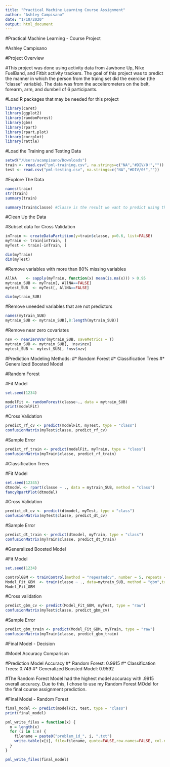 ---
title: "Practical Machine Learning Course Assignment"
author: "Ashley Campisano"
date: "1/10/2020"
output: html_document
---

#Practical Machine Learning - Course Project

#Ashley Campisano

#Project Overview

#This project was done using activity data from Jawbone Up, Nike FuelBand, and Fitbit activity trackers. The goal of this project was to predict the manner in which the person from the traing set did the exercise (the "classe" variable). The data was from the accelerometers on the belt, forearm, arm, and dumbell of 6 participants.

#Load R packages that may be needed for this project
```{r}
library(caret)
library(ggplot2)
library(randomForest)
library(gbm)
library(rpart)
library(rpart.plot)
library(corrplot)
library(rattle)
```
#Load the Training and Testing Data
```{r}
setwd("/Users/acampisano/Downloads")
train <- read.csv("pml-training.csv", na.strings=c("NA","#DIV/0!",""))
test <- read.csv("pml-testing.csv", na.strings=c("NA","#DIV/0!",""))
```
#Explore The Data
```{r}
names(train)
str(train)
summary(train)

summary(train$classe) #Classe is the result we want to predict using the other variables in the dataset
```
#Clean Up the Data

#Subset data for Cross Validation
```{r}
inTrain <- createDataPartition(y=train$classe, p=0.6, list=FALSE)
myTrain <- train[inTrain, ]
myTest <- train[-inTrain, ]

dim(myTrain)
dim(myTest)
```
#Remove variables with more than 80% missing variables
```{r}
AllNA    <- sapply(myTrain, function(x) mean(is.na(x))) > 0.95
mytrain_SUB <- myTrain[, AllNA==FALSE]
mytest_SUB  <- myTest[, AllNA==FALSE]

dim(mytrain_SUB)
```
#Remove uneeded variables that are not predictors
```{r}
names(mytrain_SUB)
mytrain_SUB <- mytrain_SUB[,8:length(mytrain_SUB)]
```
#Remove near zero covariates
```{r}
nsv <- nearZeroVar(mytrain_SUB, saveMetrics = T)
mytrain_SUB <- mytrain_SUB[, !nsv$nzv]
mytest_SUB <- mytest_SUB[, !nsv$nzv]
```
#Prediction Modeling Methods:
#* Random Forest
#* Classification Trees
#* Generalized Boosted Model

#Random Forest

#Fit Model
```{r}
set.seed(1234)

modelFit <- randomForest(classe~., data = mytrain_SUB)
print(modelFit)
```
#Cross Validation
```{r}
predict_rf_cv <- predict(modelFit, myTest, type = "class")
confusionMatrix(myTest$classe, predict_rf_cv)
```
#Sample Error
```{r}
predict_rf_train <- predict(modelFit, myTrain, type = "class")
confusionMatrix(myTrain$classe, predict_rf_train)
```
#Classification Trees

#Fit Model
```{r}
set.seed(12345)
dtmodel <- rpart(classe ~ ., data = mytrain_SUB, method = "class")
fancyRpartPlot(dtmodel)
```
#Cross Validation
```{r}
predict_dt_cv <- predict(dtmodel, myTest, type = "class")
confusionMatrix(myTest$classe, predict_dt_cv)
```
#Sample Error
```{r}
predict_dt_train <- predict(dtmodel, myTrain, type = "class")
confusionMatrix(myTrain$classe, predict_dt_train)
```
#Generalized Boosted Model

#Fit Model
```{r}
set.seed(1234)

controlGBM <- trainControl(method = "repeatedcv", number = 5, repeats = 1)
Model_Fit_GBM  <- train(classe ~ ., data=mytrain_SUB, method = "gbm",trControl = controlGBM, verbose = FALSE)
Model_Fit_GBM
```
#Cross validation
```{r}
predict_gbm_cv <- predict(Model_Fit_GBM, myTest, type = "raw")
confusionMatrix(myTest$classe, predict_gbm_cv)
```
#Sample Error
```{r}
predict_gbm_train <- predict(Model_Fit_GBM, myTrain, type = "raw")
confusionMatrix(myTrain$classe, predict_gbm_train)
```
#Final Model - Decision

#Model Accuracy Comparison

#Prediction Model Accuracy
#* Random Forest: 0.9915 
#* Classification Trees: 0.749 
#* Generalized Boosted Model: 0.9592

#The Random Forest Model had the highest model accuracy with .9915 overall accuracy. Due to this, I chose to use my Random Forest MOdel for the final course assignment prediction.

#Final Model - Random Forest
```{r}
final_model <- predict(modelFit, test, type = "class")
print(final_model)

pml_write_files = function(x) {
  n = length(x)
  for (i in 1:n) {
    filename = paste0("problem_id_", i, ".txt")
    write.table(x[i], file=filename, quote=FALSE,row.names=FALSE, col.names=FALSE)
  }
}

pml_write_files(final_model)
```
